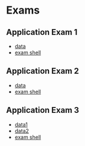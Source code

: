 # Exams {.unnumbered}


## Application Exam 1

- [data](https://dionysus.psych.wisc.edu/610/exams/aggression_data.csv)
- [exam shell](https://dionysus.psych.wisc.edu/610/exams/app_exam_1_shell.qmd)

## Application Exam 2

- [data](https://dionysus.psych.wisc.edu/610/exams/synchrony.csv)
- [exam shell](https://dionysus.psych.wisc.edu/610/exams/app_exam_2_shell.qmd)

## Application Exam 3

- [data1](https://dionysus.psych.wisc.edu/610/exams/Stepping2.dat)
- [data2](https://dionysus.psych.wisc.edu/610/exams/donation.csv)
- [exam shell](https://dionysus.psych.wisc.edu/610/exams/app_exam_3_shell.qmd)